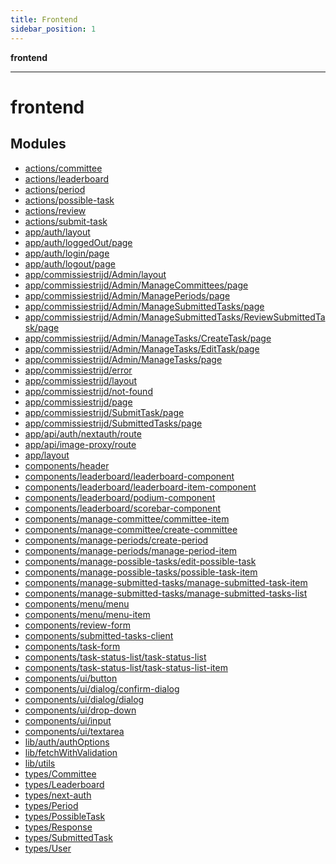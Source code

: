 ```yaml
---
title: Frontend
sidebar_position: 1
---
```


**frontend**

***

# frontend

## Modules

- [actions/committee](./Frontend/actions/committee)
- [actions/leaderboard](./Frontend/actions/leaderboard)
- [actions/period](./Frontend/actions/period)
- [actions/possible-task](./Frontend/actions/possible-task)
- [actions/review](./Frontend/actions/review)
- [actions/submit-task](./Frontend/actions/submit-task)
- [app/auth/layout](./Frontend/app/auth/layout)
- [app/auth/loggedOut/page](./Frontend/app/auth/loggedOut/page)
- [app/auth/login/page](./Frontend/app/auth/login/page)
- [app/auth/logout/page](./Frontend/app/auth/logout/page)
- [app/commissiestrijd/Admin/layout](./Frontend/app/commissiestrijd/Admin/layout)
- [app/commissiestrijd/Admin/ManageCommittees/page](./Frontend/app/commissiestrijd/Admin/ManageCommittees/page)
- [app/commissiestrijd/Admin/ManagePeriods/page](./Frontend/app/commissiestrijd/Admin/ManagePeriods/page)
- [app/commissiestrijd/Admin/ManageSubmittedTasks/page](./Frontend/app/commissiestrijd/Admin/ManageSubmittedTasks/page)
- [app/commissiestrijd/Admin/ManageSubmittedTasks/ReviewSubmittedTask/page](./Frontend/app/commissiestrijd/Admin/ManageSubmittedTasks/ReviewSubmittedTask/page)
- [app/commissiestrijd/Admin/ManageTasks/CreateTask/page](./Frontend/app/commissiestrijd/Admin/ManageTasks/CreateTask/page)
- [app/commissiestrijd/Admin/ManageTasks/EditTask/page](./Frontend/app/commissiestrijd/Admin/ManageTasks/EditTask/page)
- [app/commissiestrijd/Admin/ManageTasks/page](./Frontend/app/commissiestrijd/Admin/ManageTasks/page)
- [app/commissiestrijd/error](./Frontend/app/commissiestrijd/error)
- [app/commissiestrijd/layout](./Frontend/app/commissiestrijd/layout)
- [app/commissiestrijd/not-found](./Frontend/app/commissiestrijd/not-found)
- [app/commissiestrijd/page](./Frontend/app/commissiestrijd/page)
- [app/commissiestrijd/SubmitTask/page](./Frontend/app/commissiestrijd/SubmitTask/page)
- [app/commissiestrijd/SubmittedTasks/page](./Frontend/app/commissiestrijd/SubmittedTasks/page)
- [app/api/auth/nextauth/route](./Frontend/app/api/auth/nextauth/route)
- [app/api/image-proxy/route](./Frontend/app/api/image-proxy/route)
- [app/layout](./Frontend/app/layout)
- [components/header](./Frontend/components/header)
- [components/leaderboard/leaderboard-component](./Frontend/components/leaderboard/leaderboard-component)
- [components/leaderboard/leaderboard-item-component](./Frontend/components/leaderboard/leaderboard-item-component)
- [components/leaderboard/podium-component](./Frontend/components/leaderboard/podium-component)
- [components/leaderboard/scorebar-component](./Frontend/components/leaderboard/scorebar-component)
- [components/manage-committee/committee-item](./Frontend/components/manage-committee/committee-item)
- [components/manage-committee/create-committee](./Frontend/components/manage-committee/create-committee)
- [components/manage-periods/create-period](./Frontend/components/manage-periods/create-period)
- [components/manage-periods/manage-period-item](./Frontend/components/manage-periods/manage-period-item)
- [components/manage-possible-tasks/edit-possible-task](./Frontend/components/manage-possible-tasks/edit-possible-task)
- [components/manage-possible-tasks/possible-task-item](./Frontend/components/manage-possible-tasks/possible-task-item)
- [components/manage-submitted-tasks/manage-submitted-task-item](./Frontend/components/manage-submitted-tasks/manage-submitted-task-item)
- [components/manage-submitted-tasks/manage-submitted-tasks-list](./Frontend/components/manage-submitted-tasks/manage-submitted-tasks-list)
- [components/menu/menu](./Frontend/components/menu/menu)
- [components/menu/menu-item](./Frontend/components/menu/menu-item)
- [components/review-form](./Frontend/components/review-form)
- [components/submitted-tasks-client](./Frontend/components/submitted-tasks-client)
- [components/task-form](./Frontend/components/task-form)
- [components/task-status-list/task-status-list](./Frontend/components/task-status-list/task-status-list)
- [components/task-status-list/task-status-list-item](./Frontend/components/task-status-list/task-status-list-item)
- [components/ui/button](./Frontend/components/ui/button)
- [components/ui/dialog/confirm-dialog](./Frontend/components/ui/dialog/confirm-dialog)
- [components/ui/dialog/dialog](./Frontend/components/ui/dialog/dialog)
- [components/ui/drop-down](./Frontend/components/ui/drop-down)
- [components/ui/input](./Frontend/components/ui/input)
- [components/ui/textarea](./Frontend/components/ui/textarea)
- [lib/auth/authOptions](./Frontend/lib/auth/authOptions)
- [lib/fetchWithValidation](./Frontend/lib/fetchWithValidation)
- [lib/utils](./Frontend/lib/utils)
- [types/Committee](./Frontend/types/Committee)
- [types/Leaderboard](./Frontend/types/Leaderboard)
- [types/next-auth](./Frontend/types/next-auth)
- [types/Period](./Frontend/types/Period)
- [types/PossibleTask](./Frontend/types/PossibleTask)
- [types/Response](./Frontend/types/Response)
- [types/SubmittedTask](./Frontend/types/SubmittedTask)
- [types/User](./Frontend/types/User)
